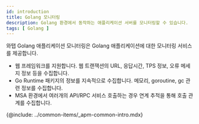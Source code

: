 ```yaml
---
id: introduction
title: Golang 모니터링
description: Golang 환경에서 동작하는 애플리케이션 서버를 모니터링할 수 있습니다.
tags: [ Golang ]
---
```



와탭 Golang 애플리케이션 모니터링은 Golang 애플리케이션에 대한 모니터링 서비스를 제공합니다.

- 웹 프레임워크를 지원합니다. 웹 트랜잭션의 URL, 응답시간, TPS 정보, 오류 메세지 정보 등을 수집합니다.
- Go Runtime 패키지의 정보를 지속적으로 수집합니다. 메모리, goroutine, gc 관련 정보를 수집합니다.
- MSA 환경에서 여러개의 API/RPC 서비스 호출하는 경우 연계 추적을 통해 호출 관계를 수집합니다.

{@include: ../common-items/_apm-common-intro.mdx}  
